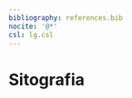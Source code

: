 ```yaml
---
bibliography: references.bib
nocite: '@*'
csl: lg.csl
---
```


# Sitografia {.unnumbered}

::: {#refs}
:::
